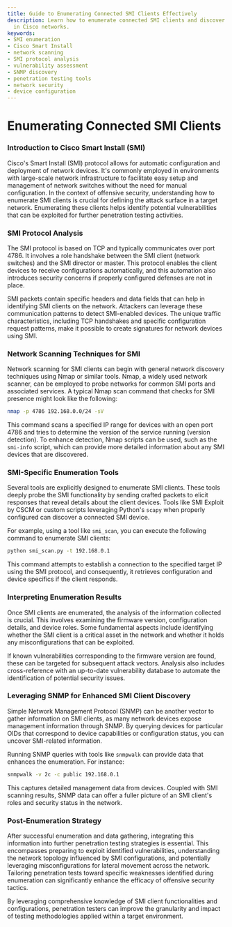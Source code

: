 ```yaml
---
title: Guide to Enumerating Connected SMI Clients Effectively
description: Learn how to enumerate connected SMI clients and discover vulnerabilities
  in Cisco networks.
keywords:
- SMI enumeration
- Cisco Smart Install
- network scanning
- SMI protocol analysis
- vulnerability assessment
- SNMP discovery
- penetration testing tools
- network security
- device configuration
---
```


# Enumerating Connected SMI Clients

### Introduction to Cisco Smart Install (SMI)

Cisco's Smart Install (SMI) protocol allows for automatic configuration and deployment of network devices. It's commonly employed in environments with large-scale network infrastructure to facilitate easy setup and management of network switches without the need for manual configuration. In the context of offensive security, understanding how to enumerate SMI clients is crucial for defining the attack surface in a target network. Enumerating these clients helps identify potential vulnerabilities that can be exploited for further penetration testing activities.

### SMI Protocol Analysis

The SMI protocol is based on TCP and typically communicates over port 4786. It involves a role handshake between the SMI client (network switches) and the SMI director or master. This protocol enables the client devices to receive configurations automatically, and this automation also introduces security concerns if properly configured defenses are not in place.

SMI packets contain specific headers and data fields that can help in identifying SMI clients on the network. Attackers can leverage these communication patterns to detect SMI-enabled devices. The unique traffic characteristics, including TCP handshakes and specific configuration request patterns, make it possible to create signatures for network devices using SMI.

### Network Scanning Techniques for SMI

Network scanning for SMI clients can begin with general network discovery techniques using Nmap or similar tools. Nmap, a widely used network scanner, can be employed to probe networks for common SMI ports and associated services. A typical Nmap scan command that checks for SMI presence might look like the following:

```bash
nmap -p 4786 192.168.0.0/24 -sV
```

This command scans a specified IP range for devices with an open port 4786 and tries to determine the version of the service running (version detection). To enhance detection, Nmap scripts can be used, such as the `smi-info` script, which can provide more detailed information about any SMI devices that are discovered.

### SMI-Specific Enumeration Tools

Several tools are explicitly designed to enumerate SMI clients. These tools deeply probe the SMI functionality by sending crafted packets to elicit responses that reveal details about the client devices. Tools like SMI Exploit by CSCM or custom scripts leveraging Python's `scapy` when properly configured can discover a connected SMI device.

For example, using a tool like `smi_scan`, you can execute the following command to enumerate SMI clients:

```bash
python smi_scan.py -t 192.168.0.1
```

This command attempts to establish a connection to the specified target IP using the SMI protocol, and consequently, it retrieves configuration and device specifics if the client responds.

### Interpreting Enumeration Results

Once SMI clients are enumerated, the analysis of the information collected is crucial. This involves examining the firmware version, configuration details, and device roles. Some fundamental aspects include identifying whether the SMI client is a critical asset in the network and whether it holds any misconfigurations that can be exploited.

If known vulnerabilities corresponding to the firmware version are found, these can be targeted for subsequent attack vectors. Analysis also includes cross-reference with an up-to-date vulnerability database to automate the identification of potential security issues.

### Leveraging SNMP for Enhanced SMI Client Discovery

Simple Network Management Protocol (SNMP) can be another vector to gather information on SMI clients, as many network devices expose management information through SNMP. By querying devices for particular OIDs that correspond to device capabilities or configuration status, you can uncover SMI-related information.

Running SNMP queries with tools like `snmpwalk` can provide data that enhances the enumeration. For instance:

```bash
snmpwalk -v 2c -c public 192.168.0.1
```

This captures detailed management data from devices. Coupled with SMI scanning results, SNMP data can offer a fuller picture of an SMI client's roles and security status in the network.

### Post-Enumeration Strategy

After successful enumeration and data gathering, integrating this information into further penetration testing strategies is essential. This encompasses preparing to exploit identified vulnerabilities, understanding the network topology influenced by SMI configurations, and potentially leveraging misconfigurations for lateral movement across the network. Tailoring penetration tests toward specific weaknesses identified during enumeration can significantly enhance the efficacy of offensive security tactics. 

By leveraging comprehensive knowledge of SMI client functionalities and configurations, penetration testers can improve the granularity and impact of testing methodologies applied within a target environment.